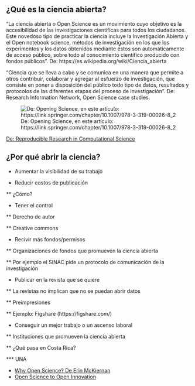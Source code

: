 ## ¿Qué es la ciencia abierta?

“La ciencia abierta o Open Science es un movimiento cuyo objetivo es la accesibilidad de las investigaciones científicas para todos los ciudadanos. Este novedoso tipo de practicar la ciencia incluye la Investigación Abierta y el Open notebook science, métodos de investigación en los que los experimentos y los datos obtenidos mediante éstos son automáticamente de acceso público, sobre todo al conocimiento científico producido con fondos públicos”.
De: https://es.wikipedia.org/wiki/Ciencia_abierta

“Ciencia que se lleva a cabo y se comunica en una manera que permite a otros contribuir, colaborar y agregar al esfuerzo de investigación, que consiste en poner a disposición del público todo tipo de datos, resultados y protocolos de las diferentes etapas del proceso de investigación”.
De: Research Information Network, Open Science case studies.

![De: Opening Science, en este artículo: https://link.springer.com/chapter/10.1007/978-3-319-00026-8_2](https://static-content.springer.com/image/chp%3A10.1007%2F978-3-319-00026-8_2/MediaObjects/271722_1_En_2_Figa_HTML.gif)

[De: Reproducible Research in Computational Science](https://www.ncbi.nlm.nih.gov/pmc/articles/PMC3383002/figure/F1/)


## ¿Por qué abrir la ciencia?
* Aumentar la visibilidad de su trabajo

* Reducir costos de publicación

** ¿Cómo?

* Tener el control

** Derecho de autor 

** Creative commons

* Recivir más fondos/permisos

** Organizaciones de fondos que promueven la ciencia abierta 

** Por ejemplo el SINAC pide un protocolo de comunicación de la investigación

* Publicar en la revista que se quiere

** La revistas no implican que no se puedan abrir datos

** Preimpresiones

** Ejemplo: Figshare (https://figshare.com/)

* Conseguir un mejor trabajo o un ascenso laboral

** Instituciones que promueven la ciencia abierta

** ¿Qué pasa en Costa Rica?

*** UNA

- [Why Open Science? De Erin McKiernan](http://whyopenresearch.org/)
- [Open Science to Open Innovation](https://www.fosteropenscience.eu/node/870)

